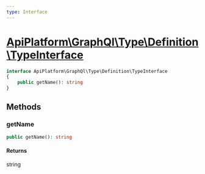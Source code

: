 ```yaml
---
type: Interface
---
```


# [ApiPlatform\GraphQl\Type\Definition\TypeInterface](/docs/vmain/reference/GraphQl/Type/Definition/TypeInterface)



```php
interface ApiPlatform\GraphQl\Type\Definition\TypeInterface
{
    public getName(): string
}
```
## Methods

### getName



```php
public getName(): string
```

#### Returns

string
